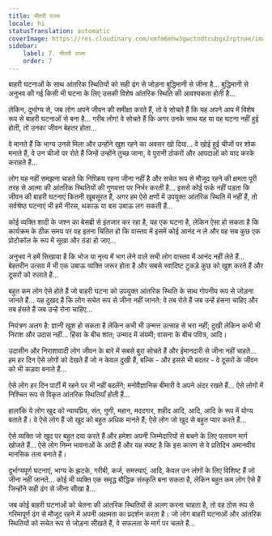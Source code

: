 ```yaml
---
title: भीतरी राज्य
locale: hi
statusTranslation: automatic
coverImage: https://res.cloudinary.com/xmfm6mhw3gwctndtcubgx2rptnae/image/upload/v1740468922/small_cover_tratado_de_psicologia_revolucionaria_a4c0dca4e0.webp
sidebar:
    label: 7. भीतरी राज्य
    order: 7
---
```

बाहरी घटनाओं के साथ आंतरिक स्थितियों को सही ढंग से जोड़ना बुद्धिमानी से जीना है... बुद्धिमानी से अनुभव की गई किसी भी घटना के लिए उसकी विशेष आंतरिक स्थिति की आवश्यकता होती है...

लेकिन, दुर्भाग्य से, जब लोग अपने जीवन की समीक्षा करते हैं, तो वे सोचते हैं कि यह अपने आप में विशेष रूप से बाहरी घटनाओं से बना है... गरीब लोग! वे सोचते हैं कि अगर उनके साथ यह या वह घटना नहीं हुई होती, तो उनका जीवन बेहतर होता...

वे मानते हैं कि भाग्य उनसे मिला और उन्होंने खुश रहने का अवसर खो दिया... वे खोई हुई चीजों पर शोक मनाते हैं, वे उन चीजों पर रोते हैं जिन्हें उन्होंने तुच्छ जाना, वे पुरानी ठोकरों और आपदाओं को याद करके कराहते हैं...

लोग यह नहीं समझना चाहते कि निष्क्रिय रहना जीना नहीं है और सचेत रूप से मौजूद रहने की क्षमता पूरी तरह से आत्मा की आंतरिक स्थितियों की गुणवत्ता पर निर्भर करती है... इससे कोई फर्क नहीं पड़ता कि जीवन की बाहरी घटनाएं कितनी खूबसूरत हैं, अगर हम ऐसे क्षणों में उपयुक्त आंतरिक स्थिति में नहीं हैं, तो सर्वश्रेष्ठ घटनाएं भी हमें नीरस, थकाऊ या बस उबाऊ लग सकती हैं...

कोई व्यक्ति शादी के जश्न का बेसब्री से इंतजार कर रहा है, यह एक घटना है, लेकिन ऐसा हो सकता है कि कार्यक्रम के ठीक समय पर वह इतना चिंतित हो कि वास्तव में इसमें कोई आनंद न ले और वह सब कुछ एक प्रोटोकॉल के रूप में सूखा और ठंडा हो जाए...

अनुभव ने हमें सिखाया है कि भोज या नृत्य में भाग लेने वाले सभी लोग वास्तव में आनंद नहीं लेते हैं... बेहतरीन उत्सव में भी एक उबाऊ व्यक्ति जरूर होता है और सबसे स्वादिष्ट टुकड़े कुछ को खुश करते हैं और दूसरों को रुलाते हैं...

बहुत कम लोग ऐसे होते हैं जो बाहरी घटना को उपयुक्त आंतरिक स्थिति के साथ गोपनीय रूप से जोड़ना जानते हैं... यह दुखद है कि लोग सचेत रूप से जीना नहीं जानते: वे तब रोते हैं जब उन्हें हंसना चाहिए और तब हंसते हैं जब उन्हें रोना चाहिए...

नियंत्रण अलग है: ज्ञानी खुश हो सकता है लेकिन कभी भी उन्मत्त उत्साह से भरा नहीं; दुखी लेकिन कभी भी निराश और उदास नहीं... हिंसा के बीच शांत; उन्माद में संयमी; वासना के बीच पवित्र, आदि।

उदासीन और निराशावादी लोग जीवन के बारे में सबसे बुरा सोचते हैं और ईमानदारी से जीना नहीं चाहते... हम हर दिन ऐसे लोगों को देखते हैं जो न केवल दुखी हैं, बल्कि - और इससे भी बदतर - वे दूसरों के जीवन को भी कड़वा बनाते हैं...

ऐसे लोग हर दिन पार्टी में रहने पर भी नहीं बदलेंगे; मनोवैज्ञानिक बीमारी वे अपने अंदर रखते हैं... ऐसे लोगों में निश्चित रूप से विकृत आंतरिक स्थितियाँ होती हैं...

हालांकि ये लोग खुद को न्यायप्रिय, संत, गुणी, महान, मददगार, शहीद आदि, आदि, आदि के रूप में योग्य बताते हैं। वे ऐसे लोग हैं जो खुद को बहुत अधिक मानते हैं; ऐसे लोग जो खुद से बहुत प्यार करते हैं...

ऐसे व्यक्ति जो खुद पर बहुत दया करते हैं और हमेशा अपनी जिम्मेदारियों से बचने के लिए पलायन मार्ग खोजते हैं... ऐसे लोग निम्न भावनाओं के आदी हैं और यह स्पष्ट है कि इस कारण से वे प्रतिदिन अमानवीय मानसिक तत्व बनाते हैं।

दुर्भाग्यपूर्ण घटनाएं, भाग्य के झटके, गरीबी, कर्ज, समस्याएं, आदि, केवल उन लोगों के लिए विशिष्ट हैं जो जीना नहीं जानते... कोई भी व्यक्ति एक समृद्ध बौद्धिक संस्कृति बना सकता है, लेकिन बहुत कम लोग ऐसे हैं जिन्होंने सही ढंग से जीना सीखा है...

जब कोई बाहरी घटनाओं को चेतना की आंतरिक स्थितियों से अलग करना चाहता है, तो वह ठोस रूप से गरिमापूर्ण ढंग से मौजूद रहने में अपनी अक्षमता का प्रदर्शन करता है। जो लोग बाहरी घटनाओं और आंतरिक स्थितियों को सचेत रूप से जोड़ना सीखते हैं, वे सफलता के मार्ग पर चलते हैं...

